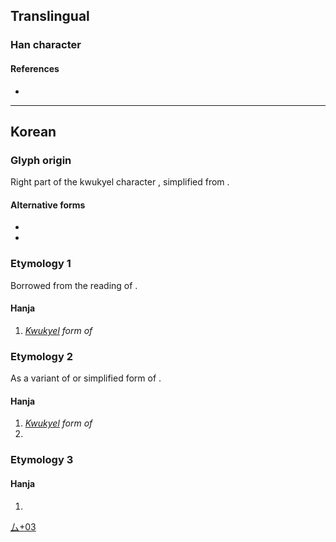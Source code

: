 {{character info/new}}
==Translingual==

===Han character===
{{Han char|rn=28|rad=厶|as=03|sn=5|four=|five86=CIU|canj=IF|ids=⿱厶小}}

====References====
* {{Han ref|kx=0164.111|dj=0372.111|hdz=10385.021|uh=53BC|ud=21436}}

----

==Korean==

===Glyph origin===
Right part of the kwukyel character {{l|ko|㢱|tr=myeo}}, simplified from {{l|ko|彌|tr=mi}}.

====Alternative forms====
*{{l|ko|㢱}}
*{{l|ko|尒}}

===Etymology 1===
Borrowed from the reading of {{ko-l|미|彌}}.

====Hanja====
{{ko-hanja|hangeul=며|eumhun=구결자}}
#''[[kwukyel|Kwukyel]] form of'' {{ko-l|며}}

===Etymology 2===
As a variant of {{l|ko|尓}} or simplified form of {{l|ko|爾|tr=i}}.

====Hanja====
{{ko-hanja|hangeul=이|eumhun=너}}
#''[[kwukyel|Kwukyel]] form of'' {{ko-l|이}}
#{{ko-l|너|''(informal)'' you}}

===Etymology 3===
====Hanja====
{{ko-hanja/new|금}}{{rfv-sense|ko}}

# {{defn|lang=ko|sort=厶03}}

[[Category:Korean-only CJKV Characters|厶+03]]